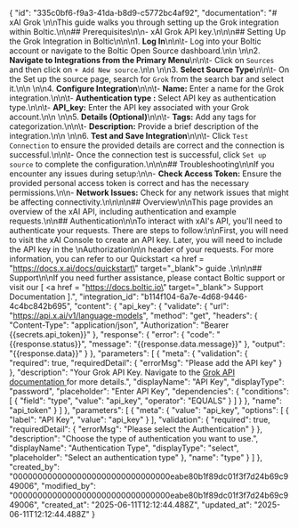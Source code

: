 {
    "id": "335c0bf6-f9a3-41da-b8d9-c5772bc4af92",
    "documentation": "# xAI Grok \n\nThis guide walks you through setting up the Grok integration within Boltic.\n\n## Prerequisites\n\n- xAI Grok API key.\n\n\n## Setting Up the Grok Integration in Boltic\n\n\n1.  **Log In**\n\n\t- Log into your Boltic account or navigate to the Boltic Open Source dashboard.\n\n  \n\n2.  **Navigate to Integrations from the Primary Menu**\n\n\t- Click on `Sources` and then click on `+ Add New source`.\n\n  \n\n3.  **Select Source Type**\n\n\t- On the Set up the source page, search for `Grok` from the search bar and select it.\n\n  \n\n4.  **Configure Integration**\n\n\t-  **Name:** Enter a name for the Grok integration.\n\n\t-  **Authentication type :** Select API key as authentication type.\n\n\t-  **API_key:** Enter the API key associated with your Grok account.\n\n  \n\n5.  **Details (Optional)**\n\n\t-  **Tags:** Add any tags for categorization.\n\n\t-  **Description:** Provide a brief description of the integration.\n\n  \n\n6.  **Test and Save Integration**\n\n\t- Click `Test Connection` to ensure the provided details are correct and the connection is successful.\n\n\t- Once the connection test is successful, click `Set up source` to complete the configuration.\n\n\n## Troubleshooting\n\nIf you encounter any issues during setup:\n\n-  **Check Access Token:** Ensure the provided personal access token is correct and has the necessary permissions.\n\n-  **Network Issues:** Check for any network issues that might be affecting connectivity.\n\n\n\n## Overview\n\nThis page provides an overview of the xAI API, including authentication and example requests.\n\n## Authentication\n\nTo interact with xAI's API, you'll need to authenticate your requests. There are steps to follow:\n\nFirst, you will need to visit the xAI Console to create an API key. Later, you will need to include the API key in the \nAuthorization\n\n header of your requests. For more information, you can refer to our Quickstart <a href = \"https://docs.x.ai/docs/quickstart\" target=\"_blank\"> guide </a>.\n\n\n## Support\n\nIf you need further assistance, please contact Boltic support or visit our [ <a href = \"https://docs.boltic.io\" target=\"_blank\"> Support Documentation </a>].",
    "integration_id": "b114f104-6a7e-4d68-9446-4c4bc842b695",
    "content": {
        "api_key": {
            "validate": {
                "url": "https://api.x.ai/v1/language-models",
                "method": "get",
                "headers": {
                    "Content-Type": "application/json",
                    "Authorization": "Bearer {{secrets.api_token}}"
                },
                "response": {
                    "error": {
                        "code": "{{response.status}}",
                        "message": "{{response.data.message}}"
                    },
                    "output": "{{response.data}}"
                }
            },
            "parameters": [
                {
                    "meta": {
                        "validation": {
                            "required": true,
                            "requiredDetail": {
                                "errorMsg": "Please add the API key"
                            }
                        },
                        "description": "Your Grok API Key. Navigate to the <a href='https://docs.x.ai/api#authentication' target='_blank'> Grok API documentation </a> for more details.",
                        "displayName": "API Key",
                        "displayType": "password",
                        "placeholder": "Enter API Key",
                        "dependencies": {
                            "conditions": [
                                {
                                    "field": "type",
                                    "value": "api_key",
                                    "operator": "EQUALS"
                                }
                            ]
                        }
                    },
                    "name": "api_token"
                }
            ]
        },
        "parameters": [
            {
                "meta": {
                    "value": "api_key",
                    "options": [
                        {
                            "label": "API Key",
                            "value": "api_key"
                        }
                    ],
                    "validation": {
                        "required": true,
                        "requiredDetail": {
                            "errorMsg": "Please select the Authentication"
                        }
                    },
                    "description": "Choose the type of authentication you want to use.",
                    "displayName": "Authentication Type",
                    "displayType": "select",
                    "placeholder": "Select an authentication type"
                },
                "name": "type"
            }
        ]
    },
    "created_by": "00000000000000000000000000000000eabe80b1f89dc01f3f7d24b69c949006",
    "modified_by": "00000000000000000000000000000000eabe80b1f89dc01f3f7d24b69c949006",
    "created_at": "2025-06-11T12:12:44.488Z",
    "updated_at": "2025-06-11T12:12:44.488Z"
}